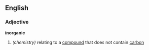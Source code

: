 ==English==
===Adjective===
''' inorganic '''
# ''(chemistry)'' relating to a [[compound]] that does not contain [[carbon]]